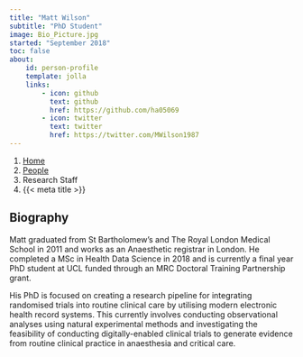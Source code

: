 ```yaml
---
title: "Matt Wilson"
subtitle: "PhD Student"
image: Bio_Picture.jpg
started: "September 2018"
toc: false
about:
    id: person-profile
    template: jolla
    links:
        - icon: github
          text: github
          href: https://github.com/ha05069
        - icon: twitter
          text: twitter
          href: https://twitter.com/MWilson1987
---
```


```{=html}
<nav aria-label="breadcrumb">
  <ol class="breadcrumb">
    <li class="breadcrumb-item"><a href="../../index.html">Home</a></li>
    <li class="breadcrumb-item"><a href="../../people.html">People</a></li>
    <li class="breadcrumb-item active">Research Staff</li>
    <li class="breadcrumb-item active" aria-current="page">{{< meta title >}}</li>
  </ol>
</nav>
```

:::{#person-profile}
:::

## Biography

Matt graduated from St Bartholomew's and The Royal London Medical School in 2011 and works as an Anaesthetic registrar in London.   He completed a MSc in Health Data Science in 2018 and is currently a final year PhD student at UCL funded through an MRC Doctoral Training Partnership grant. 

His PhD is focused on creating a research pipeline for integrating randomised trials into routine clinical care by utilising modern electronic health record systems.  This currently involves conducting observational analyses using natural experimental methods and investigating the feasibility of conducting digitally-enabled clinical trials to generate evidence from routine clinical practice in anaesthesia and critical care.